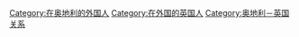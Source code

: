 [[Category:在奥地利的外国人|Category:在奥地利的外国人]]
[[Category:在外国的英国人|Category:在外国的英国人]]
[[Category:奥地利－英国关系|Category:奥地利－英国关系]]